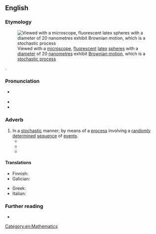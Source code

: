 ==English==
{{was wotd|2018|February|24}}

===Etymology===
[[File:Brownianmotion beads in water spim video.gif|thumb|Viewed with a [[microscope]], [[fluorescent]] [[latex]] [[sphere]]s with a [[diameter]] of 20 [[nanometre]]s exhibit [[Brownian motion]], which is a [[stochastic process]]]]

{{suffix|en|stochastic|ally}}.

===Pronunciation===
* {{a|RP|GA}} {{IPA|/stəˈkæstɪkli/|/stəˈkæstɪkəli/|lang=en}}
* {{audio|en-au-stochastically.ogg|Audio (AU)|lang=en}}
* {{hyphenation|sto|chas|tic|al|ly|lang=en}}

===Adverb===
{{en-adv}}

# In a [[stochastic]] manner; by means of a [[process#Noun|process]] involving a [[randomly]] [[determine]]d [[sequence#Noun|sequence]] of [[event]]s.
#* {{quote-book|author=Ralph Cudworth|authorlink=Ralph Cudworth|editor=John Allen|title=A Treatise of Freewill, [...] Now First Edited, from the Original MS., and with Notes|location=London|publisher=[[w:John William Parker|John W[illiam] Parker]], [[w:Strand, London|West Strand]]|year=1838|pages=39–40|pageurl=https://books.google.com/books?id=a7ZjAAAAcAAJ&pg=PA40|oclc=946613547|passage=That is when we have no clear and distinct conception of the truth of a proposition (which is the knowledge of it and can never be false) we may notwithstanding, extend our assents further and judge '''stochastically''', that is opine, this way or that way concerning it, and that sometimes with a great deal of confidence and assurance too.}}
#* {{quote-book|author=Gordon W[illard] Allport|authorlink=Gordon Allport|chapter=Selective Quantitative Techniques|editor={{w|Gardner Lindzey}}|title=Handbook of Social Psychology|volume=1 (Theory and Method)|location=Reading, Mass.|publisher={{w|Addison-Wesley}}|page=317|column=2|year=1954|oclc=769043792|passage=In the table the scores from group A are '''stochastically''' smaller than those for B, C, or D because group A always has at least as many scores at or below a particular number as any of the other groups. Similarly, the scores from group B are '''stochastically''' smaller than those from group C.}}
#* {{quote-book|author=J[ames] C[lement] I. Dooge|authorlink=James Dooge|chapter=Lecture 1. Hydrologic Systems.|title=Linear Theory of Hydrologic Systems|series=Technical Bulletin|seriesvolume=no. 1468|location=Washington, D.C.|publisher={{w|Agricultural Research Service}}, {{w|United States Department of Agriculture}}|month=October|year=1973|page=8|pageurl=https://books.google.com/books?id=UNdFLLQcvC0C&pg=PA8|oclc=421658671|passage=In still other cases, the state of the system is '''stochastically''' determined or else assumed to be '''stochastically''' determined, that is, determined by a random factor.}}

====Translations====
{{trans-top|in a stochastic manner}}
* Finnish: {{t|fi|stokastisesti}}
* Galician: {{t|gl|estocasticamente}}
{{trans-mid}}
* Greek: {{t+|el|στοχαστικά}}
* Italian: {{t+|it|stocasticamente}}
{{trans-bottom}}

===Further reading===
* {{pedia|stochastic}}

[[Category:en:Mathematics]]